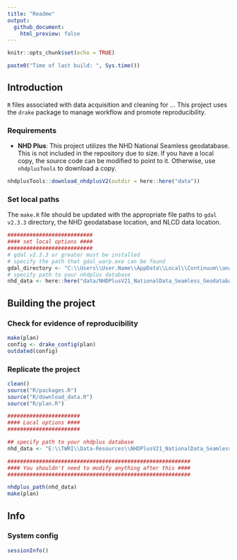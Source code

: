 ```yaml
---
title: "Readme"
output: 
  github_document:
    html_preview: false
---
```

```r
knitr::opts_chunk$set(echo = TRUE)
```

```r
paste0("Time of last build: ", Sys.time())
```


## Introduction

`R` files associated with data acquisition and cleaning for ...
This project uses the `drake` package to manage workflow and promote reproducibility.


### Requirements

- **NHD Plus**: This project utilizes the NHD National Seamless geodatabase. This is not included in the repository due to size. If you have a local copy, the source code can be modified to point to it. Otherwise, use `nhdplusTools` to download a copy.

```r
nhdplusTools::download_nhdplusV2(outdir = here::here("data"))
```

### Set local paths

The `make.R` file should be updated with the appropriate file paths to `gdal v2.3.3` directory, the NHD geodatabase location, and NLCD data location. 

```r
###########################
#### set local options ####
###########################
# gdal v2.3.3 or greater must be installed
# specify the path that gdal_warp.exe can be found
gdal_directory <- "C:\\Users\\User.Name\\AppData\\Local\\Continuum\\anaconda3\\Library"
# specify path to your nhdplus database
nhd_data <- here::here("data/NHDPlusV21_NationalData_Seamless_Geodatabase_Lower48_07/NHDPlusNationalData/NHDPlusV21_National_Seamless_Flattened_Lower48.gdb")
```


## Building the project

### Check for evidence of reproducibility

```r
make(plan)
config <- drake_config(plan)
outdated(config)
```

### Replicate the project

```r
clean()
source("R/packages.R")
source("R/download_data.R")
source("R/plan.R")

#######################
#### Local options ####
#######################

## specify path to your nhdplus database
nhd_data <- "E:\\TWRI\\Data-Resources\\NHDPlusV21_NationalData_Seamless_Geodatabase_Lower48_07\\NHDPlusNationalData\\NHDPlusV21_National_Seamless_Flattened_Lower48.gdb"

##########################################################
#### You shouldn't need to modify anything after this ####
##########################################################

nhdplus_path(nhd_data)
make(plan)
```

## Info

### System config

```r
sessionInfo()
```